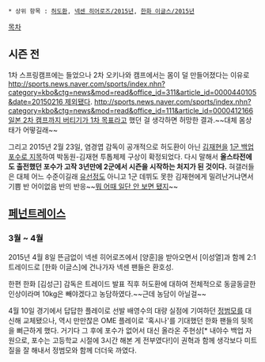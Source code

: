  * 상위 항목 : [[허도환]], [[넥센 히어로즈/2015년]], [[한화 이글스/2015년]]

[[목차]]
== 시즌 전 ==
1차 스프링캠프에는 들었으나 2차 오키나와 캠프에서는 몸이 덜 만들어졌다는 이유로 [[http://sports.news.naver.com/sports/index.nhn?category=kbo&ctg=news&mod=read&office_id=311&article_id=0000440105&date=20150216 제외됐다]]. [[http://sports.news.naver.com/sports/index.nhn?category=kbo&ctg=news&mod=read&office_id=111&article_id=0000412166 일본 2차 캠프까지 버티기가 1차 목표]]라고 했던 걸 생각하면 허망한 결과.~~대체 몸상태가 어떻길래~~

그리고 2015년 2월 23일, 염경엽 감독이 공개적으로 허도환이 아닌 [[김재현(1993)|김재현]]을 [http://sports.news.naver.com/sports/index.nhn?category=kbo&ctg=news&mod=read&office_id=311&article_id=0000441985&date=20150223&page=1 1군 백업포수로 지목]하여 박동원-김재현 투톱체제 구상이 확정되었다. 다시 말해서 '''올스타전에도 출전했던 포수가 고작 3년만에 2군에서 시즌을 시작하는 처지가 된 것이다.''' 혀갤러들은 대체 어느 수준이길래 [[유선정]]도 아니고 1군 데뷔도 못한 김재현에게 밀려난거냐면서 기쁨 반 어이없음 반의 반응~~[http://gall.dcinside.com/board/view/?id=sh&no=4333701&page=1 뭐 어때 일단 안 보면 됐지]~~

== [[페넌트레이스]] ==
=== 3월 ~ 4월 === 
2015년 4월 8일 뜬금없이 넥센 히어로즈에서 [양훈]을 받아오면서 [이성열]과 함께 2:1 트레이드로 [한화 이글스]에 건나가자 넥센 팬들은 환호성. 

한편 한화 [김성근] 감독은 트레이드 발표 직후 허도환에 대하여 전체적으로 동글동글한 인상이라며 10kg은 빼야겠다고 농담하였다.~~근데 농담이 아닐걸~~

4월 10일 경기에서 답답한 플레이로 선발 배영수의 대량 실점에 기여하던 [[정범모]]를 대신해 교체됐으나, 역시 만만찮은 OME 플레이로 '혹시나'를 기대했던 한화 팬들의 뒷목을 뻐근하게 했다. 거기다 그 후에 포수가 없어서 대신 올라온 주현상[* 내야수 백업 자원으로, 포수는 고등학교 시절에 3시간 해본 게 전부였다!]이 권혁과 함께 생각보다 미트질을 잘 해내서 정범모와 함께 더더욱 까였다.    

